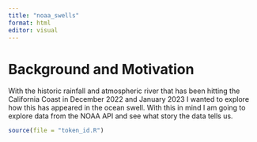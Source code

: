 ```yaml
---
title: "noaa_swells"
format: html
editor: visual
---
```


# Background and Motivation

With the historic rainfall and atmospheric river that has been hitting the California Coast in December 2022 and January 2023 I wanted to explore how this has appeared in the ocean swell. With this in mind I am going to explore data from the NOAA API and see what story the data tells us.



```r
source(file = "token_id.R")

```

